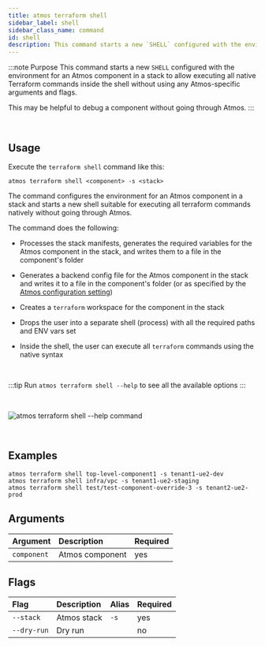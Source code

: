 ```yaml
---
title: atmos terraform shell
sidebar_label: shell
sidebar_class_name: command
id: shell
description: This command starts a new `SHELL` configured with the environment for an Atmos component in a stack to allow execution of all native Terraform commands inside the shell without using any Atmos-specific arguments and flags. This may be helpful to debug a component without going through Atmos.
---
```


:::note Purpose
This command starts a new `SHELL` configured with the environment for an Atmos component in a stack to allow executing all native Terraform commands
inside the shell without using any Atmos-specific arguments and flags.

This may be helpful to debug a component without going through Atmos.
:::

<br/>

<Screengrab title="atmos terraform shell --help" slug="atmos-terraform-shell--help" />

## Usage

Execute the `terraform shell` command like this:

```shell
atmos terraform shell <component> -s <stack>
```

The command configures the environment for an Atmos component in a stack and starts a new shell suitable for executing all terraform commands natively
without going through Atmos.

The command does the following:

- Processes the stack manifests, generates the required variables for the Atmos component in the stack, and writes them to a file in the
  component's folder

- Generates a backend config file for the Atmos component in the stack and writes it to a file in the component's folder (or as specified by the
  [Atmos configuration setting](/cli/configuration))

- Creates a `terraform` workspace for the component in the stack

- Drops the user into a separate shell (process) with all the required paths and ENV vars set

- Inside the shell, the user can execute all `terraform` commands using the native syntax

<br/>

:::tip
Run `atmos terraform shell --help` to see all the available options
:::

<br />

![`atmos terraform shell --help` command](/img/cli/help/atmos-terraform-shell-help-command.png)

<br />

## Examples

```shell
atmos terraform shell top-level-component1 -s tenant1-ue2-dev
atmos terraform shell infra/vpc -s tenant1-ue2-staging
atmos terraform shell test/test-component-override-3 -s tenant2-ue2-prod
```

## Arguments

| Argument    | Description     | Required |
|:------------|:----------------|:---------|
| `component` | Atmos component | yes      |

## Flags

| Flag        | Description | Alias | Required |
|:------------|:------------|:------|:---------|
| `--stack`   | Atmos stack | `-s`  | yes      |
| `--dry-run` | Dry run     |       | no       |
